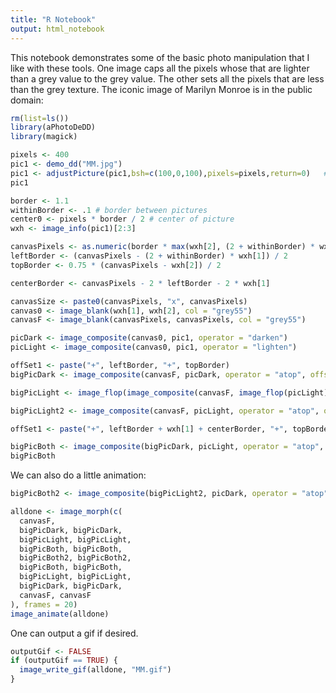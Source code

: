```yaml
---
title: "R Notebook"
output: html_notebook
---
```


This notebook demonstrates some of the basic photo manipulation that I like with these tools.  One image caps all the pixels whose that are lighter than a grey value to the grey value.  The other sets all the pixels that are less than the grey texture.  The iconic image of Marilyn Monroe is in the public domain:


```r
rm(list=ls())
library(aPhotoDeDD)
library(magick)

pixels <- 400  
pic1 <- demo_dd("MM.jpg")
pic1 <- adjustPicture(pic1,bsh=c(100,0,100),pixels=pixels,return=0)   #returns an image with a maximum dimension as Pixels
pic1
```

```r
border <- 1.1
withinBorder <- .1 # border between pictures
center0 <- pixels * border / 2 # center of picture
wxh <- image_info(pic1)[2:3]

canvasPixels <- as.numeric(border * max(wxh[2], (2 + withinBorder) * wxh[1]))
leftBorder <- (canvasPixels - (2 + withinBorder) * wxh[1]) / 2
topBorder <- 0.75 * (canvasPixels - wxh[2]) / 2

centerBorder <- canvasPixels - 2 * leftBorder - 2 * wxh[1]

canvasSize <- paste0(canvasPixels, "x", canvasPixels)
canvas0 <- image_blank(wxh[1], wxh[2], col = "grey55")
canvasF <- image_blank(canvasPixels, canvasPixels, col = "grey55")

picDark <- image_composite(canvas0, pic1, operator = "darken")
picLight <- image_composite(canvas0, pic1, operator = "lighten")

offSet1 <- paste("+", leftBorder, "+", topBorder)
bigPicDark <- image_composite(canvasF, picDark, operator = "atop", offset = offSet1)

bigPicLight <- image_flop(image_composite(canvasF, image_flop(picLight), operator = "atop", offset = offSet1))

bigPicLight2 <- image_composite(canvasF, picLight, operator = "atop", offset = offSet1)

offSet1 <- paste("+", leftBorder + wxh[1] + centerBorder, "+", topBorder)

bigPicBoth <- image_composite(bigPicDark, picLight, operator = "atop", offset = offSet1)
bigPicBoth
```

We can also do a little animation:

```r
bigPicBoth2 <- image_composite(bigPicLight2, picDark, operator = "atop", offset = offSet1)

alldone <- image_morph(c(
  canvasF,
  bigPicDark, bigPicDark,
  bigPicLight, bigPicLight,
  bigPicBoth, bigPicBoth,
  bigPicBoth2, bigPicBoth2,
  bigPicBoth, bigPicBoth,
  bigPicLight, bigPicLight,
  bigPicDark, bigPicDark,
  canvasF, canvasF
), frames = 20)
image_animate(alldone)
```

One can output a gif if desired.
```r
outputGif <- FALSE
if (outputGif == TRUE) {
  image_write_gif(alldone, "MM.gif")
}
```

